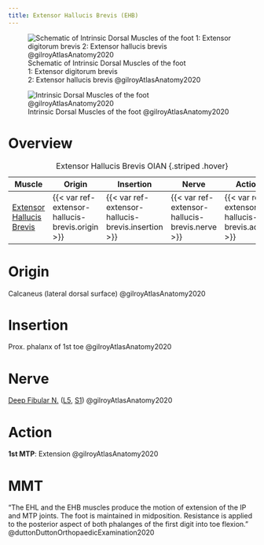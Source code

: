 ```yaml
---
title: Extensor Hallucis Brevis (EHB)
---
```


:::{layout-ncol="2"}
![Schematic of Intrinsic Dorsal Muscles of the foot </br> 1: Extensor digitorum brevis </br> 2: Extensor hallucis brevis @gilroyAtlasAnatomy2020](/The Archive/Anatomy/Skeletal Muscles/Lower limb muscles/Ankle and Foot/Intrinsic Dorsal Foot Muscles/images/gilroyatlas fig33.19a schematic of intrinsic dorsal foot muscles.png)

![Intrinsic Dorsal Muscles of the foot @gilroyAtlasAnatomy2020](/The Archive/Anatomy/Skeletal Muscles/Lower limb muscles/Ankle and Foot/Intrinsic Dorsal Foot Muscles/images/gilroyatlas fig33.19b intrinsic dorsal foot muscles.png)
:::

# Overview

| Muscle  | Origin | Insertion | Nerve | Action |
|------|--------|-------|----------|--------|
| [Extensor Hallucis Brevis]({{< var ref-extensor-hallucis-brevis.path >}}) | {{< var ref-extensor-hallucis-brevis.origin >}} | {{< var ref-extensor-hallucis-brevis.insertion >}} | {{< var ref-extensor-hallucis-brevis.nerve >}} | {{< var ref-extensor-hallucis-brevis.action >}} |
: Extensor Hallucis Brevis OIAN {.striped .hover}


# Origin

Calcaneus (lateral dorsal surface) @gilroyAtlasAnatomy2020

# Insertion

Prox. phalanx of 1st toe @gilroyAtlasAnatomy2020

# Nerve

[Deep Fibular N.]({{< var ref-deep-fibular-nerve.path >}}) ([L5]({{< var ref-nerve-root.l5 >}}), [S1]({{< var ref-nerve-root.s1 >}})) @gilroyAtlasAnatomy2020

# Action
**1st MTP**: Extension @gilroyAtlasAnatomy2020

# MMT


"The EHL and the EHB muscles produce the motion of extension of the IP and MTP joints. The foot is maintained in midposition. Resistance is applied to the posterior aspect of both phalanges of the first digit into toe flexion." @duttonDuttonOrthopaedicExamination2020 